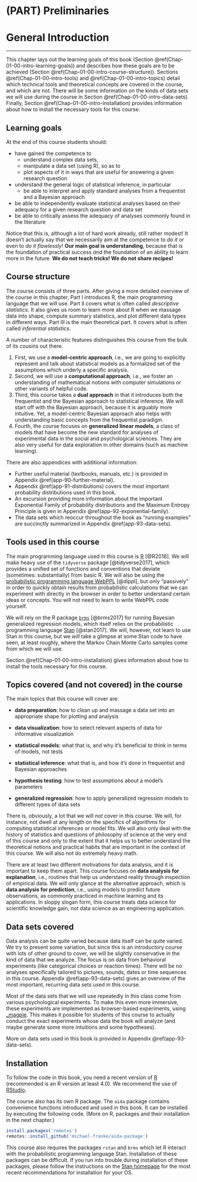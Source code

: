 # (PART) Preliminaries {-}

# General Introduction

<hr>

This chapter lays out the learning goals of this book (Section \@ref(Chap-01-00-intro-learning-goals)) and describes how these goals are to be achieved (Section \@ref(Chap-01-00-intro-course-structure)). Sections \@ref(Chap-01-00-intro-tools) and \@ref(Chap-01-00-intro-topics) detail which technical tools and theoretical concepts are covered in the course, and which are not. There will be some information on the kinds of data sets we will use during the course in Section \@ref(Chap-01-00-intro-data-sets). Finally, Section \@ref(Chap-01-00-intro-installation) provides information about how to install the necessary tools for this course.

## Learning goals {#Chap-01-00-intro-learning-goals}

At the end of this course students should:

- have gained the competence to
  - understand complex data sets,
  - manipulate a data set (using R), so as to
  - plot aspects of it in ways that are useful for answering a given research question
- understand the general logic of statistical inference, in particular
  - be able to interpret and apply standard analyses from a frequentist and a Bayesian approach
- be able to independently evaluate statistical analyses based on their adequacy for a given research question and data set
- be able to critically assess the adequacy of analyses commonly found in the literature

Notice that this is, although a lot of hard work already, still rather modest! It doesn't actually say that we necessarily aim at the competence to *do it* or even to *do it flawlessly*! **Our main goal is understanding**, because that is the foundation of practical success *and* the foundation of an ability to learn more in the future. **We do not teach tricks! We do not share recipes!**

## Course structure {#Chap-01-00-intro-course-structure}

The course consists of three parts. After giving a more detailed overview of the course in this chapter, Part I introduces R, the main programming language that we will use. Part II covers what is often called *descriptive statistics*. It also gives us room to learn more about R when we massage data into shape, compute summary statistics, and plot different data types in different ways. Part III is the main theoretical part. It covers what is often called *inferential statistics*. 

A number of characteristic features distinguishes this course from the bulk of its cousins out there. 

1. First, we use a **model-centric approach**, i.e., we are going to explicitly represent and talk about statistical models as a formalized set of the assumptions which underly a specific analysis.
2. Second, we will use a **computational approach**, i.e., we foster an understanding of mathematical notions with computer simulations or other variants of helpful code. 
3. Third, this course takes a **dual approach** in that it introduces both the frequentist and the Bayesian approach to statistical inference. We will start off with the Bayesian approach, because it is arguably more intuitive. Yet, a model-centric Bayesian approach also helps with understanding basic concepts from the frequentist paradigm.
4. Fourth, the course focuses on **generalized linear models**, a class of models that have become the new standard for analyses of experimental data in the social and psychological sciences. They are also very useful for data exploration in other domains (such as machine learning).

There are also appendices with additional information:

- Further useful material (textbooks, manuals, etc.) is provided in Appendix \@ref(app-90-further-material).
- Appendix \@ref(app-91-distributions) covers the most important probability distributions used in this book.
- An excursion providing more information about the important Exponential Family of probability distributions and the Maximum Entropy Principle is given in Appendix \@ref(app-92-exponential-family).
- The data sets which reoccur throughout the book as "running examples" are succinctly summarized in Appendix \@ref(app-93-data-sets).

## Tools used in this course {#Chap-01-00-intro-tools}

The main programming language used in this course is [R](https://www.R-project.org/) [@R2018]. We will make heavy use of the `tidyverse` package [@tidyverse2017], which provides a unified set of functions and conventions that deviate (sometimes: substantially) from basic R. We will also be using the [probabilistic programming language WebPPL](http://webppl.org/) [@dippl], but only "passively" in order to quickly obtain results from probabilistic calculations that we can experiment with directly in the browser in order to better understand certain ideas or concepts. You will not need to learn to write WebPPL code yourself.

We will rely on the R package [`brms`](https://github.com/paul-buerkner/brms) [@brms2017] for running Bayesian generalized regression models, which itself relies on the probabilistic programming language [Stan](https://mc-stan.org/) [@stan2017]. We will, however, not learn to use Stan in this course, but we *will* take a glimpse at some Stan code to have seen, at least roughly, where the Markov Chain Monte Carlo samples come from which we will use.

Section \@ref(Chap-01-00-intro-installation) gives information about how to install the tools necessary for this course.

## Topics covered (and not covered) in the course {#Chap-01-00-intro-topics}

The main topics that this course will cover are:

+ **data preparation**: how to clean up and massage a data set into an appropriate shape for plotting and analysis

+ **data visualization**: how to select relevant aspects of data for informative visualization

+ **statistical models**: what that is, and why it's beneficial to think in terms of models, not tests

+ **statistical inference**: what that is, and how it's done in frequentist and Bayesian approaches

+ **hypothesis testing**: how to test assumptions about a model's parameters

+ **generalized regression**: how to apply generalized regression models to different types of data sets

There is, obviously, a lot that we will *not* cover in this course. We will, for instance, not dwell at any length on the specifics of algorithms for computing statistical inferences or model fits. We will also only deal with the history of statistics and questions of philosophy of science at the very end of this course and only to the extent that it helps us to better understand the theoretical notions and practical habits that are important in the context of this course. We will also not do extremely heavy math.

There are at least two different motivations for data analysis, and it is important to keep them apart. This course focuses on **data analysis for explanation**, i.e., routines that help us understand reality through inspection of empirical data. We will only glance at the alternative approach, which is **data analysis for prediction**, i.e., using models to predict future observations, as commonly practiced in machine learning and its applications. In sloppy slogan form, this course treats data science for scientific knowledge gain, not data science as an engineering application.

## Data sets covered {#Chap-01-00-intro-data-sets}

Data analysis can be quite varied because data itself can be quite varied. We try to present some variation, but since this is an introductory course with lots of other ground to cover, we will be slightly conservative in the kind of data that we analyze. The focus is on data from behavioral experiments (like categorical choices or reaction times). There will be no analyses specifically tailored to pictures, sounds, dates or time sequences in this course. Appendix \@ref(app-93-data-sets) gives an overview of the most important, recurring data sets used in this course.

Most of the data sets that we will use repeatedly in this class come from various psychological experiments. To make this even more immersive, these experiments are implemented as browser-based experiments, using [_magpie](https://magpie-ea.github.io/magpie-site/index.html). This makes it possible for students of this course to actually conduct the exact experiments whose data the book will analyze (and maybe generate some more intuitions and some hypotheses).

More on data sets used in this book is provided in Appendix \@ref(app-93-data-sets).

<!-- But it also makes it possible that we will analyze ourselves. That's why part of the exercises for this course will run additional analyses on data collected from the aspiring data analysts themselves. If you want to become an analyst, you should also have undergone analysis yourself, so to speak. -->

## Installation {#Chap-01-00-intro-installation}

To follow the code in this book, you need a recent version of [R](https://www.r-project.org/)
(recommended is an R version at least 4.0). We recommend the use of
[RStudio](https://rstudio.com/).

The course also has its own R package. The `aida` package contains convenience functions introduced and used in this book. It can be installed by executing the following code. (More on R, packages and their installation in the next chapter.) 

```r
install.packages('remotes')
remotes::install_github('michael-franke/aida-package')
```

This course also requires the packages `rstan` and `brms` which let R interact with the probabilistic programming language Stan. Installation of these packages can be difficult. If you run into trouble during installation of these packages, please follow the instructions on the [Stan homepage](https://mc-stan.org/) for the most recent recommendations for installation for your OS.

<!-- ### VirtualBox Setup {#Chap-01-00-intro-installation-VirtualBox} -->

<!-- #### Step 1. Install VirtualBox -->

<!-- Follow the instructions -->
<!-- [here](https://www.virtualbox.org/wiki/Downloads) to download and -->
<!-- install for your platform. -->

<!-- #### Step 2. Download our Ubuntu image -->

<!-- Download the provided VirtualBox Disk Image and move it into a folder -->
<!-- such as "VMs". The link for the VirtualBox Disk Image is provided on StudIP. -->

<!-- #### Step 3. Create a new virtual machine and add the downloaded image -->

<!-- * Open VirtualBox and click New -->

<!-- * Give your new virtual machine a name, e.g. "IDA2019" -->

<!-- * Change the Machine Folder to the folder where you put the disk -->
<!--   image (e.g. inside the folder "VMs") -->

<!-- * Change the Type to "Linux" and Version to "Ubuntu (64-bit)" and -->
<!--   click Next to proceed to memory allocation -->

<!-- * Allocate about half of your available memory and click Next to -->
<!--   proceed to hard disk selection -->

<!-- * Choose "Use an existing virtual hard disk file" and use the file -->
<!--   selection icon to add our provided disk image -->

<!-- * Click Create -->

<!-- #### Step 4. Give your virtual machine more processing power -->

<!-- * Select your virtual machine on the right panel and click Settings -->
<!--   on the top -->

<!-- * Navigate to System -> Processor -->

<!-- * Increase the Processor(s) to about half of what your computer can provide -->

<!-- #### Step 5. Boot your virtual machine -->

<!-- * Select your virtual machine and click Start -->

<!-- * The username of the system is "user" and the password is "password" -->

<!-- #### Step 6. Install further packages -->

<!-- The virtual machine includes most of the packages required, but not all.  -->

<!-- * First, run the following commands in 'Terminal': -->

<!-- `sudo apt update` -->

<!-- `sudo apt install r-cran-devtools r-cran-boot r-cran-extradistr r-cran-ggsignif r-cran-naniar` -->

<!-- * Then, open RStudio and run the following command in the R console: -->

<!-- `devtools::install_github("n-kall/IDA2019-package")` -->

<!-- #### Troubleshooting -->

<!-- * If the virtual machine does not boot, you may need to ensure that -->
<!--   'virtualization' is enabled in your computer's BIOS. Talk to a tutor if you're having difficulties doing so. -->


<!-- ### Manual installation {#Chap-01-00-intro-installation-Manual} -->

<!-- If you don't want to use the virtual machine, or it doesn't work for -->
<!-- you, the following six steps describe how to get the main components -->
<!-- installed manually. Depending on your operating system (e.g. macOS, -->
<!-- Linux, Windows), you might need to follow slightly different -->
<!-- instructions, which are specified below. Depending on the exact setup of -->
<!-- your computer, the results may vary. The virtual machine has been -->
<!-- tested with the required software, so if you can, we recommend using -->
<!-- that. -->

<!-- #### Step 1. Install Python -->

<!-- **Windows and macOS:** -->

<!-- We recommend installing miniconda from -->
<!-- [here](https://docs.conda.io/en/latest/miniconda.html) -->

<!-- **Linux:** -->

<!-- You can install miniconda or you can just use the preinstalled Python -->
<!-- (which saves time and space). Make sure you have pip installed, -->
<!-- e.g. for Ubuntu `sudo apt install python3-pip` -->

<!-- #### Step 2. Install the required Python packages -->

<!-- We have provided files that list the required Python packages. They -->
<!-- can be installed automatically with the following commands in the -->
<!-- terminal. -->

<!-- **For Anaconda:** -->

<!-- Copy the text body of [this environment -->
<!-- file](https://raw.githubusercontent.com/n-kall/IDA2019-package/master/environment.yml), save it as 'environment.yml', open a terminal, navigate to the folder which contains the downloaded file and run -->

<!-- `conda env create -f environment.yml` -->


<!-- **For Linux users who are using pip:** -->

<!-- Copy the text body of [this requirements file](https://raw.githubusercontent.com/n-kall/IDA2019-package/master/requirements.txt), save it as 'requirements.txt', and run -->

<!-- `pip3 install -r requirements.txt` -->


<!-- #### Step 3. Install R -->

<!-- **Windows and macOS:** -->

<!-- Download and install R from [here](https://ftp.gwdg.de/pub/misc/cran/) -->

<!-- **Linux users:** -->

<!-- We need to have at least version 3.5 of R. This may be available in -->
<!-- your distribution's repository. If you are using a recent version -->
<!-- of Ubuntu (18.10 or later), you can install R with `sudo apt install -->
<!-- r-base`. Otherwise, follow [these -->
<!-- instructions](https://cran.r-project.org/bin/linux/ubuntu/) for your OS -->
<!-- version. -->

<!-- #### Step 4. Install RStudio -->

<!-- **All platforms:** -->

<!-- Download and install the latest version of RStudio from -->
<!-- [here](https://rstudio.com/products/rstudio/download/) -->

<!-- #### Step 5. Install a C++ toolchains -->

<!-- For the Stan language, which will be interfaced through an R package -->
<!-- called brms, you'll need a working C++ compiler. -->

<!-- **Windows:** -->

<!-- Download and install the latest version of RTools from -->
<!-- [here](https://cran.r-project.org/bin/windows/Rtools/) -->

<!-- **macOS:** -->

<!-- Download and install the latest version of RTools for macOS from -->
<!-- [here](https://github.com/rmacoslib/r-macos-rtools/releases/) -->

<!-- Note: you may need to register for an Apple Developer account (free of -->
<!-- charge). -->

<!-- **Linux (e.g. Ubuntu):** -->

<!-- You can install a compiler and toolchain with `sudo apt install -->
<!-- build-essential`. -->

<!-- #### Step 6. Install R packages {#Chap-01-00-intro-installation-packages} -->

<!-- We have created an R package that, when installed, will prompt the -->
<!-- installation of the packages we will use in this course. In this step, -->
<!-- you'll install this package (and automatically install its -->
<!-- dependencies). -->

<!-- **For Windows and macOS:** -->

<!-- Open RStudio and run the following two commands in the console. -->

<!-- `install.packages("devtools")` -->

<!-- `devtools::install_github("n-kall/IDA2019-package")` -->

<!-- **For Linux (e.g. Ubuntu):** -->

<!-- It's much faster (and less error-prone) if you install devtools from -->
<!-- the app repository via terminal: `apt install r-cran-devtools` and -->
<!-- continue to the second line in the R console. But this will only work -->
<!-- if you are using a recent version of Ubuntu (18.10 or later). -->

<!-- If you had to manually update your R to version in step 3, you'll need -->
<!-- to install the following from a terminal: -->

<!-- `apt install libssl-dev libxml2-dev libcurl4-openssl-dev` -->

<!-- and then install via the the R console: -->

<!-- `install.packages("devtools")` -->

<!-- `devtools::install_github("n-kall/IDA2019-package")` -->


<!-- ### Updating the course package {#Chap-01-00-intro-installation-Updating} -->

<!-- Occasionally, we might have to add packages or functionality as we go through this course. In that case, you will have to update the package `IDA2019-package` that takes care of all updates. To update, use the following command in the R console: -->

<!-- `devtools::install_github("n-kall/IDA2019-package")` -->
